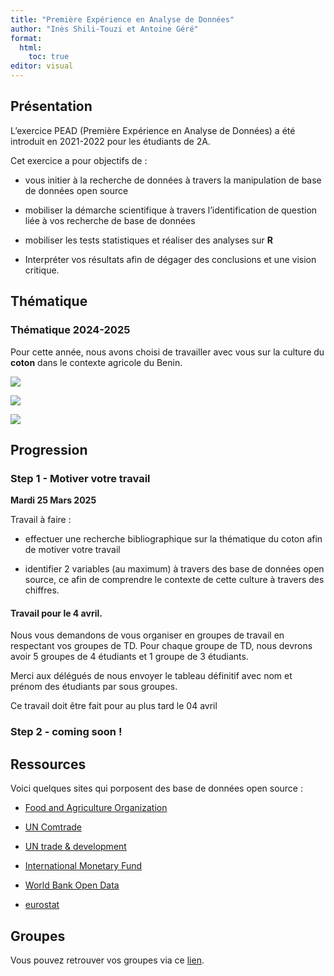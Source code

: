 ```yaml
---
title: "Première Expérience en Analyse de Données"
author: "Inès Shili-Touzi et Antoine Géré"
format:
  html:
    toc: true
editor: visual
---
```


## Présentation

L'exercice PEAD (Première Expérience en Analyse de Données) a été introduit en 2021-2022 pour les étudiants de 2A.

Cet exercice a pour objectifs de :

-   vous initier à la recherche de données à travers la manipulation de base de données open source

-   mobiliser la démarche scientifique à travers l'identification de question liée à vos recherche de base de données

-   mobiliser les tests statistiques et réaliser des analyses sur **R**

-   Interpréter vos résultats afin de dégager des conclusions et une vision critique.

## Thématique

::: callout-tip
### Thématique 2024-2025
Pour cette année, nous avons choisi de travailler avec vous sur la culture du **coton** dans le contexte agricole du Benin.
:::

::: {layout-ncol=3}
::: {#first-column}
![](coton.png)
:::
::: {#second-column}
![](benin.png)
:::
::: {#third-column}
![](flag)
:::
:::

## Progression

### Step 1 - Motiver votre travail

**Mardi 25 Mars 2025**

Travail à faire :

-   effectuer une recherche bibliographique sur la thématique du coton afin de motiver votre travail

-   identifier 2 variables (au maximum) à travers des base de données open source, ce afin de comprendre le contexte de cette culture à travers des chiffres.

::: callout-important
#### Travail pour le 4 avril.

Nous vous demandons de vous organiser en groupes de travail en respectant vos groupes de TD. Pour chaque groupe de TD, nous devrons avoir 5 groupes de 4 étudiants et 1 groupe de 3 étudiants.

Merci aux délégués de nous envoyer le tableau définitif avec nom et prénom des étudiants par sous groupes.

Ce travail doit être fait pour au plus tard le 04 avril
:::

### Step 2 - coming soon !

## Ressources

Voici quelques sites qui porposent des base de données open source :

-   [Food and Agriculture Organization](http://www.fao.org/faostat/en/)

-   [UN Comtrade](https://comtrade.un.org/data/)

-   [UN trade & development](https://unctadstat.unctad.org/wds/ReportFolders/reportFolders.aspx?sCS_ChosenLang=en)

-   [International Monetary Fund](https://www.imf.org/en/Data)

-   [World Bank Open Data](https://data.worldbank.org/)

-   [eurostat](https://ec.europa.eu/eurostat/data/database)

## Groupes

Vous pouvez retrouver vos groupes via ce [lien](https://istom-my.sharepoint.com/:x:/g/personal/a_gere_istom_fr/EfDC-anXaN5GrmSWTYKLv2kBMCqk5JEZPhNnL7TDfUxjWg?e=NJLtnA).
